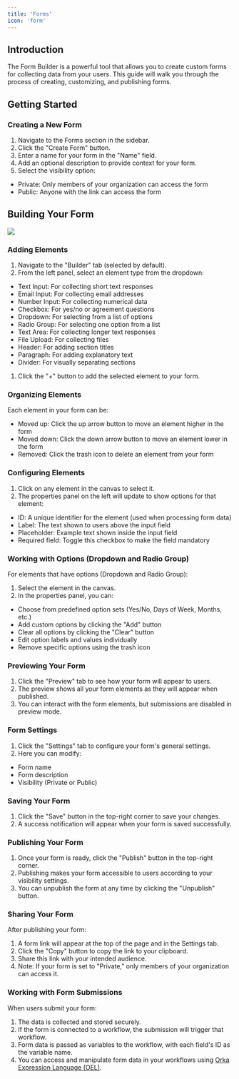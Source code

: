 ```yaml
---
title: 'Forms'
icon: 'form'
---
```


## Introduction

The Form Builder is a powerful tool that allows you to create custom forms for collecting data from your users. This guide will walk you through the process of creating, customizing, and publishing forms.

## Getting Started

### Creating a New Form

1. Navigate to the Forms section in the sidebar.
2. Click the "Create Form" button.
3. Enter a name for your form in the "Name" field.
4. Add an optional description to provide context for your form.
5. Select the visibility option:

* Private: Only members of your organization can access the form
* Public: Anyone with the link can access the form

## Building Your Form
![](../../images/form.jpg)


### **Adding Elements**

1. Navigate to the "Builder" tab (selected by default).
2. From the left panel, select an element type from the dropdown:

* Text Input: For collecting short text responses
* Email Input: For collecting email addresses
* Number Input: For collecting numerical data
* Checkbox: For yes/no or agreement questions
* Dropdown: For selecting from a list of options
* Radio Group: For selecting one option from a list
* Text Area: For collecting longer text responses
* File Upload: For collecting files
* Header: For adding section titles
* Paragraph: For adding explanatory text
* Divider: For visually separating sections

1. Click the "+" button to add the selected element to your form.

### **Organizing Elements**

Each element in your form can be:

* Moved up: Click the up arrow button to move an element higher in the form
* Moved down: Click the down arrow button to move an element lower in the form
* Removed: Click the trash icon to delete an element from your form

### **Configuring Elements**

1. Click on any element in the canvas to select it.
2. The properties panel on the left will update to show options for that element:

* ID: A unique identifier for the element (used when processing form data)
* Label: The text shown to users above the input field
* Placeholder: Example text shown inside the input field
* Required field: Toggle this checkbox to make the field mandatory

### **Working with Options (Dropdown and Radio Group)**

For elements that have options (Dropdown and Radio Group):

1. Select the element in the canvas.
2. In the properties panel, you can:

* Choose from predefined option sets (Yes/No, Days of Week, Months, etc.)
* Add custom options by clicking the "Add" button
* Clear all options by clicking the "Clear" button
* Edit option labels and values individually
* Remove specific options using the trash icon

### Previewing Your Form

1. Click the "Preview" tab to see how your form will appear to users.
2. The preview shows all your form elements as they will appear when published.
3. You can interact with the form elements, but submissions are disabled in preview mode.

### Form Settings

1. Click the "Settings" tab to configure your form's general settings.
2. Here you can modify:

* Form name
* Form description
* Visibility (Private or Public)

### Saving Your Form

1. Click the "Save" button in the top-right corner to save your changes.
2. A success notification will appear when your form is saved successfully.

### Publishing Your Form

1. Once your form is ready, click the "Publish" button in the top-right corner.
2. Publishing makes your form accessible to users according to your visibility settings.
3. You can unpublish the form at any time by clicking the "Unpublish" button.

### Sharing Your Form

After publishing your form:

1. A form link will appear at the top of the page and in the Settings tab.
2. Click the "Copy" button to copy the link to your clipboard.
3. Share this link with your intended audience.
4. Note: If your form is set to "Private," only members of your organization can access it.

### Working with Form Submissions

When users submit your form:

1. The data is collected and stored securely.
2. If the form is connected to a workflow, the submission will trigger that workflow.
3. Form data is passed as variables to the workflow, with each field's ID as the variable name.
4. You can access and manipulate form data in your workflows using [Orka Expression Language (OEL)](/core-concepts/OEL).
